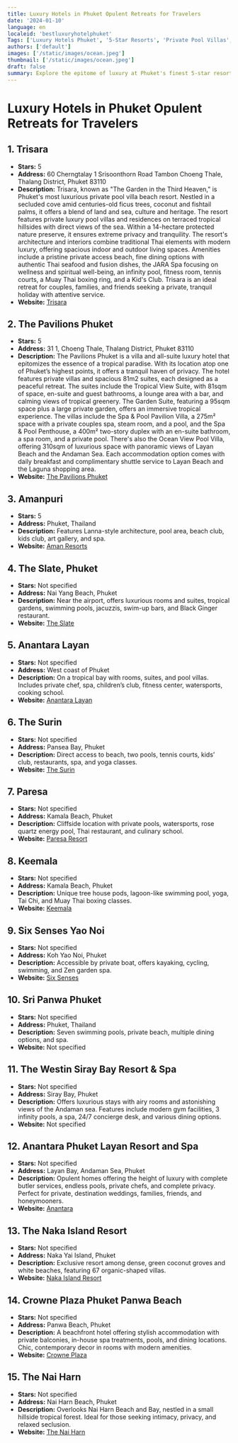 ```yaml
---
title: Luxury Hotels in Phuket Opulent Retreats for Travelers
date: '2024-01-10'
language: en
localeid: 'bestluxuryhotelphuket'
Tags: ['Luxury Hotels Phuket', '5-Star Resorts', 'Private Pool Villas', 'Opulent Accommodation', 'Phuket Getaways']
authors: ['default']
images: ['/static/images/ocean.jpeg']
thumbnail: ['/static/images/ocean.jpeg']
draft: false
summary: Explore the epitome of luxury at Phuket's finest 5-star resorts. Discover private pool villas, breathtaking ocean views, and top-notch amenities. Perfect for couples, families, and friends seeking opulence and tranquility.
---
```


# Luxury Hotels in Phuket Opulent Retreats for Travelers

## 1. Trisara
- **Stars:** 5
- **Address:** 60 Cherngtalay 1 Srisoonthorn Road Tambon Choeng Thale, Thalang District, Phuket 83110
- **Description:** Trisara, known as "The Garden in the Third Heaven," is Phuket's most luxurious private pool villa beach resort. Nestled in a secluded cove amid centuries-old ficus trees, coconut and fishtail palms, it offers a blend of land and sea, culture and heritage. The resort features private luxury pool villas and residences on terraced tropical hillsides with direct views of the sea. Within a 14-hectare protected nature preserve, it ensures extreme privacy and tranquility. The resort's architecture and interiors combine traditional Thai elements with modern luxury, offering spacious indoor and outdoor living spaces. Amenities include a pristine private access beach, fine dining options with authentic Thai seafood and fusion dishes, the JARA Spa focusing on wellness and spiritual well-being, an infinity pool, fitness room, tennis courts, a Muay Thai boxing ring, and a Kid's Club. Trisara is an ideal retreat for couples, families, and friends seeking a private, tranquil holiday with attentive service.
- **Website:** [Trisara](https://trisara.com)

## 2. The Pavilions Phuket
- **Stars:** 5
- **Address:** 31 1, Choeng Thale, Thalang District, Phuket 83110
- **Description:** The Pavilions Phuket is a villa and all-suite luxury hotel that epitomizes the essence of a tropical paradise. With its location atop one of Phuket’s highest points, it offers a tranquil haven of privacy. The hotel features private villas and spacious 81m2 suites, each designed as a peaceful retreat. The suites include the Tropical View Suite, with 81sqm of space, en-suite and guest bathrooms, a lounge area with a bar, and calming views of tropical greenery. The Garden Suite, featuring a 95sqm space plus a large private garden, offers an immersive tropical experience. The villas include the Spa & Pool Pavilion Villa, a 275m² space with a private couples spa, steam room, and a pool, and the Spa & Pool Penthouse, a 400m² two-story duplex with an en-suite bathroom, a spa room, and a private pool. There's also the Ocean View Pool Villa, offering 310sqm of luxurious space with panoramic views of Layan Beach and the Andaman Sea. Each accommodation option comes with daily breakfast and complimentary shuttle service to Layan Beach and the Laguna shopping area. 
- **Website:** [The Pavilions Phuket](https://www.pavilionshotels.com/phuket)

## 3. Amanpuri
- **Stars:** 5
- **Address:** Phuket, Thailand
- **Description:** Features Lanna-style architecture, pool area, beach club, kids club, art gallery, and spa.
- **Website:** [Aman Resorts](https://amanresorts.pxf.io)

## 4. The Slate, Phuket
- **Stars:** Not specified
- **Address:** Nai Yang Beach, Phuket
- **Description:** Near the airport, offers luxurious rooms and suites, tropical gardens, swimming pools, jacuzzis, swim-up bars, and Black Ginger restaurant.
- **Website:** [The Slate](https://www.kqzyfj.com)

## 5. Anantara Layan
- **Stars:** Not specified
- **Address:** West coast of Phuket
- **Description:** On a tropical bay with rooms, suites, and pool villas. Includes private chef, spa, children’s club, fitness center, watersports, cooking school.
- **Website:** [Anantara Layan](https://www.jdoqocy.com)

## 6. The Surin
- **Stars:** Not specified
- **Address:** Pansea Bay, Phuket
- **Description:** Direct access to beach, two pools, tennis courts, kids’ club, restaurants, spa, and yoga classes.
- **Website:** [The Surin](https://www.anrdoezrs.net)

## 7. Paresa
- **Stars:** Not specified
- **Address:** Kamala Beach, Phuket
- **Description:** Cliffside location with private pools, watersports, rose quartz energy pool, Thai restaurant, and culinary school.
- **Website:** [Paresa Resort](https://www.jdoqocy.com)

## 8. Keemala
- **Stars:** Not specified
- **Address:** Kamala Beach, Phuket
- **Description:** Unique tree house pods, lagoon-like swimming pool, yoga, Tai Chi, and Muay Thai boxing classes.
- **Website:** [Keemala](https://www.jdoqocy.com)

## 9. Six Senses Yao Noi
- **Stars:** Not specified
- **Address:** Koh Yao Noi, Phuket
- **Description:** Accessible by private boat, offers kayaking, cycling, swimming, and Zen garden spa.
- **Website:** [Six Senses](https://www.dpbolvw.net)

## 10. Sri Panwa Phuket
- **Stars:** Not specified
- **Address:** Phuket, Thailand
- **Description:** Seven swimming pools, private beach, multiple dining options, and spa.
- **Website:** Not specified

## 11. The Westin Siray Bay Resort & Spa
- **Stars:** Not specified
- **Address:** Siray Bay, Phuket
- **Description:** Offers luxurious stays with airy rooms and astonishing views of the Andaman sea. Features include modern gym facilities, 3 infinity pools, a spa, 24/7 concierge desk, and various dining options.
- **Website:** Not specified

## 12. Anantara Phuket Layan Resort and Spa
- **Stars:** Not specified
- **Address:** Layan Bay, Andaman Sea, Phuket
- **Description:** Opulent homes offering the height of luxury with complete butler services, endless pools, private chefs, and complete privacy. Perfect for private, destination weddings, families, friends, and honeymooners.
- **Website:** [Anantara](https://www.anantara.com/en/layan-phuket)

## 13. The Naka Island Resort
- **Stars:** Not specified
- **Address:** Naka Yai Island, Phuket
- **Description:** Exclusive resort among dense, green coconut groves and white beaches, featuring 67 organic-shaped villas.
- **Website:** [Naka Island Resort](https://www.marriott.com/en-us/hotels/hktnk-the-naka-island-a-luxury-collection-resort-and-spa-phuket/overview/)

## 14. Crowne Plaza Phuket Panwa Beach
- **Stars:** Not specified
- **Address:** Panwa Beach, Phuket
- **Description:** A beachfront hotel offering stylish accommodation with private balconies, in-house spa treatments, pools, and dining locations. Chic, contemporary decor in rooms with modern amenities.
- **Website:** [Crowne Plaza](https://crowne-plaza-phuket-panwa-beach.hotelsofphuket.com)

## 15. The Nai Harn
- **Stars:** Not specified
- **Address:** Nai Harn Beach, Phuket
- **Description:** Overlooks Nai Harn Beach and Bay, nestled in a small hillside tropical forest. Ideal for those seeking intimacy, privacy, and relaxed seclusion.
- **Website:** [The Nai Harn](https://www.thenaiharn.com)
